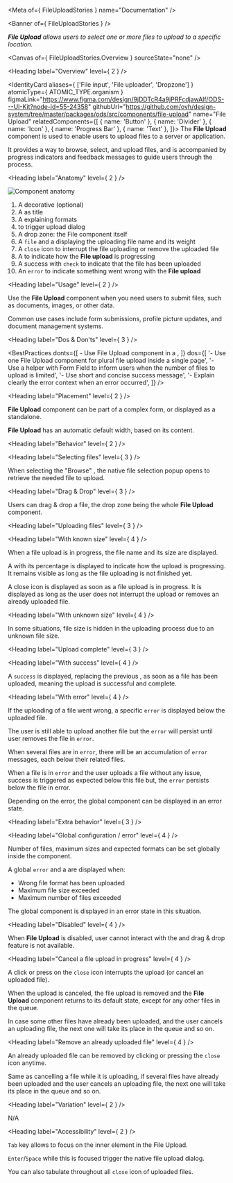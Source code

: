 
<Meta of={ FileUploadStories } name="Documentation" />

<Banner of={ FileUploadStories } />

_**File Upload** allows users to select one or more files to upload to a specific location._

<Canvas of={ FileUploadStories.Overview } sourceState="none" />

<Heading label="Overview" level={ 2 } />

<IdentityCard aliases={ ['File input', 'File uploader', 'Dropzone'] }
              atomicType={ ATOMIC_TYPE.organism }
              figmaLink="https://www.figma.com/design/9jDDTcR4a9jPRFcdjawAlf/ODS---UI-Kit?node-id=55-24358"
              githubUrl="https://github.com/ovh/design-system/tree/master/packages/ods/src/components/file-upload"
              name="File Upload"
              relatedComponents={[
                { name: 'Button' },
                { name: 'Divider' },
                { name: 'Icon' },
                { name: 'Progress Bar' },
                { name: 'Text' },
              ]}>
  The **File Upload** component is used to enable users to upload files to a server or application.

  It provides a way to browse, select, and upload files, and is accompanied by progress indicators and feedback
  messages to guide users through the process.
</IdentityCard>

<Heading label="Anatomy" level={ 2 } />

![Component anatomy](components/file-upload/anatomy.png "Component anatomy")

1. A decorative <StorybookLink kind="ODS Components/Icon" label="Icon" story="Documentation" /> (optional)
2. A <StorybookLink kind="ODS Components/Text" label="Text" story="Documentation" /> as title
3. A <StorybookLink kind="ODS Components/Text" label="Text" story="Documentation" /> explaining formats
4. <StorybookLink kind="ODS Components/Button" label="Button" story="Documentation" /> to trigger upload dialog
5. A drop zone: the File component itself
6. A `file` <StorybookLink kind="ODS Components/Icon" label="Icon" story="Documentation" /> and a <StorybookLink kind="ODS Components/Text" label="Text" story="Documentation" /> displaying the uploading file name and its weight
7. A `close` icon <StorybookLink kind="ODS Components/Button" label="Button" story="Documentation" /> to interrupt the file uploading or remove the uploaded file
8. A <StorybookLink kind="ODS Components/Progress Bar" label="Progress Bar" story="Documentation" /> to indicate how the **File upload** is progressing
9. A success <StorybookLink kind="ODS Components/Text" label="Text" story="Documentation" /> with `check` <StorybookLink kind="ODS Components/Icon" label="Icon" story="Documentation" /> to indicate that the file has been uploaded
10. An `error` <StorybookLink kind="ODS Components/Text" label="Text" story="Documentation" /> to indicate something went wrong with the **File upload**

<Heading label="Usage" level={ 2 } />

Use the **File Upload** component when you need users to submit files, such as documents, images, or other data.

Common use cases include form submissions, profile picture updates, and document management systems.

<Heading label="Dos & Don'ts" level={ 3 } />

<BestPractices
  donts={[
    <span>- Use File Upload component in a <StorybookLink kind="ODS Components/Modal" label="Modal" story="Documentation" /></span>,
  ]}
  dos={[
    '- Use one File Upload component for plural file upload inside a single page',
    '- Use a helper with Form Field to inform users when the number of files to upload is limited',
    '- Use short and concise success message',
    '- Explain clearly the error context when an error occurred',
  ]}
/>

<Heading label="Placement" level={ 2 } />

**File Upload** component can be part of a complex form, or displayed as a standalone.

**File Upload** has an automatic default width, based on its content.

<Heading label="Behavior" level={ 2 } />

<Heading label="Selecting files" level={ 3 } />

When selecting the "Browse" <StorybookLink kind="ODS Components/Button" label="Button" story="Documentation" />, the native file selection popup opens to retrieve the needed file to upload.

<Heading label="Drag & Drop" level={ 3 } />

Users can drag & drop a file, the drop zone being the whole **File Upload** component.

<Heading label="Uploading files" level={ 3 } />

<Heading label="With known size" level={ 4 } />

When a file upload is in progress, the file name and its size are displayed.

A <StorybookLink kind="ODS Components/Progress Bar" label="Progress Bar" story="Documentation" /> with its percentage is displayed to indicate how the upload is progressing. It remains visible as long as the file uploading is not finished yet.

A close icon <StorybookLink kind="ODS Components/Button" label="Button" story="Documentation" /> is displayed as soon as a file upload is in progress. It is displayed as long as the user does not interrupt the upload or removes an already uploaded file.

<Heading label="With unknown size" level={ 4 } />

In some situations, file size is hidden in the uploading process due to an unknown file size.

<Heading label="Upload complete" level={ 3 } />

<Heading label="With success" level={ 4 } />

A `success` <StorybookLink kind="ODS Components/Text" label="Text" story="Documentation" /> is displayed, replacing the previous <StorybookLink kind="ODS Components/Progress Bar" label="Progress Bar" story="Documentation" />, as soon as a file has been uploaded, meaning the upload is successful and complete.

<Heading label="With error" level={ 4 } />

If the uploading of a file went wrong, a specific `error` <StorybookLink kind="ODS Components/Text" label="Text" story="Documentation" /> is displayed below the uploaded file.

The user is still able to upload another file but the `error` <StorybookLink kind="ODS Components/Text" label="Text" story="Documentation" /> will persist until user removes the file in `error`.

When several files are in `error`, there will be an accumulation of `error` messages, each below their related files.

When a file is in `error` and the user uploads a file without any issue, success <StorybookLink kind="ODS Components/Text" label="Text" story="Documentation" /> is triggered as expected below this file but, the `error` <StorybookLink kind="ODS Components/Text" label="Text" story="Documentation" /> persists below the file in error.

Depending on the error, the global component can be displayed in an error state.

<Heading label="Extra behavior" level={ 3 } />

<Heading label="Global configuration / error" level={ 4 } />

Number of files, maximum sizes and expected formats can be set globally inside the component.

A global `error` <StorybookLink kind="ODS Components/Text" label="Text" story="Documentation" /> and a <StorybookLink kind="ODS Components/Divider" label="Divider" story="Documentation" /> are displayed when:
* Wrong file format has been uploaded
* Maximum file size exceeded
* Maximum number of files exceeded

The global component is displayed in an error state in this situation.

<Heading label="Disabled" level={ 4 } />

When **File Upload** is disabled, user cannot interact with the <StorybookLink kind="ODS Components/Button" label="Button" story="Documentation" /> and drag & drop feature is not available.

<Heading label="Cancel a file upload in progress" level={ 4 } />

A click or press on the `close` icon <StorybookLink kind="ODS Components/Button" label="Button" story="Documentation" /> interrupts the upload (or cancel an uploaded file).

When the upload is canceled, the file upload is removed and the **File Upload** component returns to its default state, except for any other files in the queue.

In case some other files have already been uploaded, and the user cancels an uploading file, the next one will take its place in the queue and so on.

<Heading label="Remove an already uploaded file" level={ 4 } />

An already uploaded file can be removed by clicking or pressing the `close` icon <StorybookLink kind="ODS Components/Button" label="Button" story="Documentation" /> anytime.

Same as cancelling a file while it is uploading, if several files have already been uploaded and the user cancels an uploading file, the next one will take its place in the queue and so on.

<Heading label="Variation" level={ 2 } />

N/A

<Heading label="Accessibility" level={ 2 } />

`Tab` key allows to focus on the inner <StorybookLink kind="ODS Components/Button" label="Button" story="Documentation" /> element in the File Upload.

`Enter`/`Space` while this <StorybookLink kind="ODS Components/Button" label="Button" story="Documentation" /> is focused trigger the native file upload dialog.

You can also tabulate throughout all `close` icon <StorybookLink kind="ODS Components/Button" label="Button" story="Documentation" /> of uploaded files.
